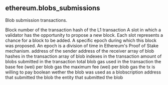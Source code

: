 ## ethereum.blobs_submissions 
Blob submission transactions.

<ParamField path="block_number">
Block number of the transaction
</ParamField>
<ParamField path="tx_hash">
hash of the L1 transaction
</ParamField>
<ParamField path="beacon_slot_number">
A slot in which a validator has the opportunity to propose a new block. Each slot represents a chance for a block to be added.
</ParamField>
<ParamField path="beacon_epoch">
A specific epoch during which this block was proposed. An epoch is a division of time in Ethereum&#x27;s Proof of Stake mechanism.
</ParamField>
<ParamField path="tx_from">
address of the sender
</ParamField>
<ParamField path="tx_to">
address of the receiver
</ParamField>
<ParamField path="blob_versioned_hashes">
array of blob hashes in the transaction
</ParamField>
<ParamField path="blob_indexes">
array of blob indexes in the transaction
</ParamField>
<ParamField path="blob_count">
amount of blobs submitted in the transaction
</ParamField>
<ParamField path="blob_gas_used">
total blob gas used in the transaction
</ParamField>
<ParamField path="blob_base_fee">
the base fee (wei) per blob gas
</ParamField>
<ParamField path="max_fee_per_blob_gas">
the maximum fee (wei) per blob gas the tx is willing to pay
</ParamField>
<ParamField path="is_blobscription">
boolean wether the blob was used as a blobscription
</ParamField>
<ParamField path="blob_submitter">
address that submitted the blob
</ParamField>
<ParamField path="blob_submitter_label">
the entity that submitted the blob
</ParamField>
